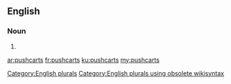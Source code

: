 ==English==

===Noun===
{{head|en}}

# {{plural of|pushcart}}

[[Category:English plurals]][[Category:English plurals using obsolete wikisyntax]]

[[ar:pushcarts]]
[[fr:pushcarts]]
[[ku:pushcarts]]
[[my:pushcarts]]